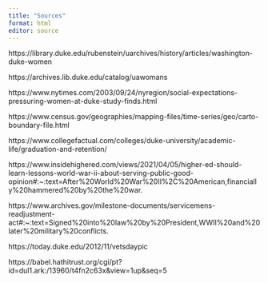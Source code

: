 ```yaml
---
title: "Sources"
format: html
editor: source
---
```



https://library.duke.edu/rubenstein/uarchives/history/articles/washington-duke-women

https://archives.lib.duke.edu/catalog/uawomans

https://www.nytimes.com/2003/09/24/nyregion/social-expectations-pressuring-women-at-duke-study-finds.html 

https://www.census.gov/geographies/mapping-files/time-series/geo/carto-boundary-file.html

https://www.collegefactual.com/colleges/duke-university/academic-life/graduation-and-retention/

https://www.insidehighered.com/views/2021/04/05/higher-ed-should-learn-lessons-world-war-ii-about-serving-public-good-opinion#:~:text=After%20World%20War%20II%2C%20American,financially%20hammered%20by%20the%20war.

https://www.archives.gov/milestone-documents/servicemens-readjustment-act#:~:text=Signed%20into%20law%20by%20President,WWII%20and%20later%20military%20conflicts.

https://today.duke.edu/2012/11/vetsdaypic\

https://babel.hathitrust.org/cgi/pt?id=dul1.ark:/13960/t4fn2c63x&view=1up&seq=5